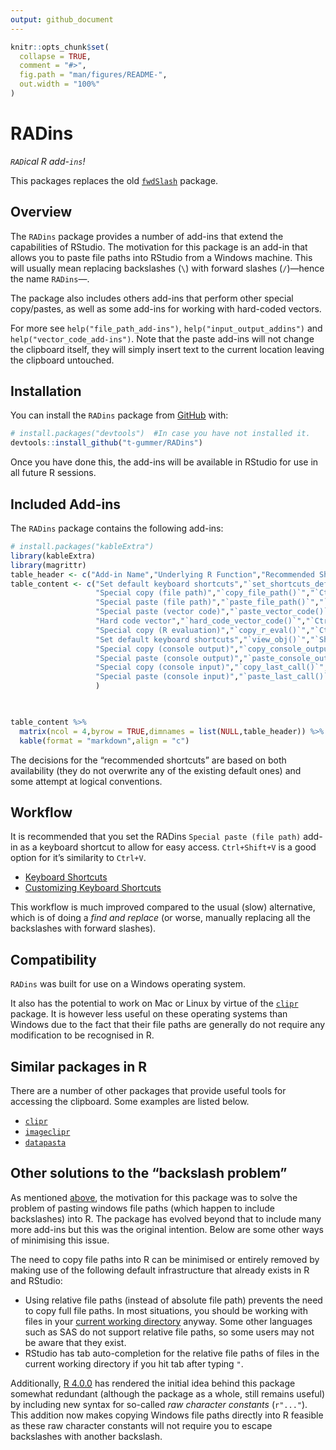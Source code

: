 ```yaml
---
output: github_document
---
```


<!-- README.md is generated from README.Rmd. Please edit that file -->

```r
knitr::opts_chunk$set(
  collapse = TRUE,
  comment = "#>",
  fig.path = "man/figures/README-",
  out.width = "100%"
)
```

# RADins

<!-- badges: start -->
<!-- badges: end -->
*`RAD`ical R add-`ins`!*

This packages replaces the old [`fwdSlash`](https://github.com/t-gummer/fwdSlash) package.

## Overview

The `RADins` package provides a number of add-ins that extend the capabilities of RStudio. The motivation for this package is an add-in that allows you to paste file paths into RStudio from a Windows machine. This will usually mean replacing backslashes (`\`) with forward slashes (`/`)---hence the name `RADins`---.

The package also includes others add-ins that perform other special copy/pastes, as well as some add-ins for working with hard-coded vectors.

<!-- * An add-in to copy a file path in R and convert it into a system (Windows) file path. -->
<!-- * An add-in to paste the hard-code for a vector based on the current selection. -->
<!-- * An add-in the evaluate the code currently selected in RStudio and replace it with a hard-coded vector. -->
<!-- * An add-in to evaluate the code currently selected in RStudio and put the output into the clipboard. -->

For more see `help("file_path_add-ins")`, `help("input_output_addins")` and `help("vector_code_add-ins")`. Note that the paste add-ins will not change the clipboard itself, they will simply insert text to the current location leaving the clipboard untouched.


## Installation

You can install the `RADins` package from [GitHub](https://github.com/t-gummer/RADins) with:

``` r
# install.packages("devtools")  #In case you have not installed it.
devtools::install_github("t-gummer/RADins")
```

Once you have done this, the add-ins will be available in RStudio for use in all future R sessions.


## Included Add-ins


The `RADins` package contains the following add-ins:

```r
# install.packages("kableExtra")
library(kableExtra)
library(magrittr)
table_header <- c("Add-in Name","Underlying R Function","Recommended Shortcut","Description")
table_content <- c("Set default keyboard shortcuts","`set_shortcuts_default()`","_none_","Click on this add-in in RStudio to set the shortcuts for the other add-ins below.",
                   "Special copy (file path)","`copy_file_path()`","`Ctrl+Alt+C`","Copy a file path to the clipboard so that it will work as a Windows file path.",
                   "Special paste (file path)","`paste_file_path()`","`Ctrl+Shift+V`","Paste a file path in the clipboard so that it will work as an R file path (this does _not_ change the clipboard).",
                   "Special paste (vector code)","`paste_vector_code()`","`Ctrl+H`","Pastes the current text in the clipboard as R code for a hard-coded vector using the `c()` function (this does _not_ change the clipboard).",
                   "Hard code vector","`hard_code_vector_code()`","`Ctrl+Alt+H`","Evaluate the current selected code in RStudio and replace it with a hard-coded vector.",
                   "Special copy (R evaluation)","`copy_r_eval()`","`Ctrl+G`","Evaluate currently selected code in RStudio and copy the output to the clipboard (one line per element of vectors). This can be thought of as reversing the \"_Special paste (vector code)_\" add-in.",
                   "Set default keyboard shortcuts","`view_obj()`","`Shift+Alt+V`","View currently selected object (or code that will create an object) in the Viewer pane. This is a shortcut version of running the function `View()` or clicking on the object in the Environment pane.",
                   "Special copy (console output)","`copy_console_output()`","`Ctrl+Alt+2`","Copy current console output to the clipboard.",
                   "Special paste (console output)","`paste_console_output()`","`Ctrl+Alt+1`","Paste current console output to the current cursor position",
                   "Special copy (console input)","`copy_last_call()`","`Shift+Alt+2`","Copy current R evaluation in the console to the clipboard.",
                   "Special paste (console input)","`paste_last_call()`","`Shift+Alt+1`","Paste current R evaluation in the console to the current cursor position."
                   )

    

table_content %>% 
  matrix(ncol = 4,byrow = TRUE,dimnames = list(NULL,table_header)) %>% 
  kable(format = "markdown",align = "c")

```

The decisions for the "recommended shortcuts" are based on both availability (they do not overwrite any of the existing default ones) and some attempt at logical conventions.
<!-- Rationalise each choice of shortcut below -->

## Workflow

It is recommended that you set the RADins `Special paste (file path)` add-in as a keyboard shortcut to allow for easy access. `Ctrl+Shift+V` is a good option for it's similarity to `Ctrl+V`.

* [Keyboard Shortcuts](https://rstudio.github.io/rstudioaddins/#keyboard-shorcuts)
* [Customizing Keyboard Shortcuts](https://support.rstudio.com/hc/en-us/articles/206382178-Customizing-Keyboard-Shortcuts)


This workflow is much improved compared to the usual (slow) alternative, which is of doing a _find and replace_ (or worse, manually replacing all the backslashes with forward slashes).

<!-- There is a function in the RADins package that allows you to easily change the RStudio keyboard shortcut _programmatically_ as an alternative to clicking through menus. -->

## Compatibility

`RADins` was built for use on a Windows operating system.

It also has the potential to work on Mac or Linux by virtue of the [`clipr`](https://www.r-pkg.org/pkg/clipr) package. It is however less useful on these operating systems than Windows due to the fact that their file paths are generally do not require any modification to be recognised in R.

## Similar packages in R

There are a number of other packages that provide useful tools for accessing the clipboard. Some examples are listed below.

* [`clipr`](https://www.r-pkg.org/pkg/clipr)
* [`imageclipr`](https://github.com/Timag/imageclipr)
* [`datapasta`](https://github.com/MilesMcBain/datapasta)

## Other solutions to the "backslash problem"

As mentioned [above](#Overview), the motivation for this package was to solve the problem of pasting windows file paths (which happen to include backslashes) into R. The package has evolved beyond that to include many more add-ins but this was the original intention. Below are some other ways of minimising this issue.

The need to copy file paths into R can be minimised or entirely removed by making use of the following default infrastructure that already exists in R and RStudio:

* Using relative file paths (instead of absolute file path) prevents the need to copy full file paths. In most situations, you should be working with files in your [current working directory](https://www.rdocumentation.org/packages/base/versions/3.6.2/topics/getwd) anyway. Some other languages such as SAS do not support relative file paths, so some users may not be aware that they exist.
* RStudio has tab auto-completion for the relative file paths of files in the current working directory if you hit tab after typing `"`.


Additionally, [R 4.0.0](https://stat.ethz.ch/pipermail/r-announce/2020/000653.html) has rendered the initial idea behind this package somewhat redundant (although the package as a whole, still remains useful) by including new syntax for so-called _raw character constants_ (` r"..."`). This addition now makes copying Windows file paths directly into R feasible as these raw character constants will not require you to escape backslashes with another backslash.
